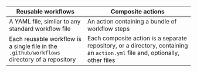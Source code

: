 | Reusable workflows                                                                           | Composite actions                                                                                                            |
| -------------------------------------------------------------------------------------------- | ---------------------------------------------------------------------------------------------------------------------------- |
| A YAML file, similar to any standard workflow file                                           | An action containing a bundle of workflow steps                                                                              |
| Each reusable workflow is a single file in the `.github/workflows` directory of a repository | Each composite action is a separate repository, or a directory, containing an `action.yml` file and, optionally, other files |
